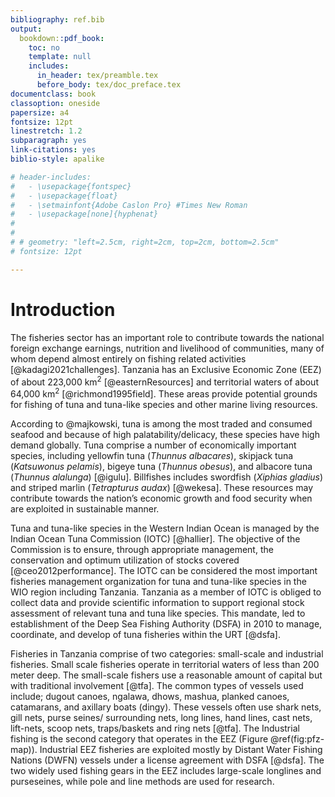 ```yaml
--- 
bibliography: ref.bib
output:
  bookdown::pdf_book:
    toc: no
    template: null
    includes:
      in_header: tex/preamble.tex
      before_body: tex/doc_preface.tex
documentclass: book
classoption: oneside
papersize: a4
fontsize: 12pt
linestretch: 1.2
subparagraph: yes
link-citations: yes
biblio-style: apalike

# header-includes:
#   - \usepackage{fontspec}
#   - \usepackage{float}
#   - \setmainfont{Adobe Caslon Pro} #Times New Roman
#   - \usepackage[none]{hyphenat}
#   
# 
# # geometry: "left=2.5cm, right=2cm, top=2cm, bottom=2.5cm"
# fontsize: 12pt

---
```


# Introduction

The fisheries sector has an important role to contribute towards the national foreign exchange earnings, nutrition and livelihood of communities, many of whom depend almost entirely on fishing related activities [@kadagi2021challenges]. Tanzania has an Exclusive Economic Zone (EEZ) of about 223,000 km^2^ [@easternResources] and territorial waters of about 64,000 km^2^ [@richmond1995field]. These areas provide potential grounds for fishing of tuna and tuna-like species and other marine living resources. 

According to @majkowski, tuna is among the most traded and consumed seafood and because of high palatability/delicacy, these species have high demand globally. Tuna comprise a number of economically important species, including yellowfin tuna (*Thunnus albacares*), skipjack tuna (*Katsuwonus pelamis*), bigeye tuna (*Thunnus obesus*), and albacore tuna (*Thunnus alalunga*) [@igulu]. Billfishes includes swordfish (*Xiphias gladius*) and striped marlin (*Tetrapturus audax*) [@wekesa]. These resources may contribute towards the nation’s economic growth and food security when are exploited in sustainable manner. 

Tuna and tuna-like species in the Western Indian Ocean is managed by the Indian Ocean Tuna Commission (IOTC) [@hallier]. The objective of the Commission is to ensure, through appropriate management, the conservation and optimum utilization of stocks covered [@ceo2012performance]. The IOTC can be considered the most important fisheries management organization for tuna and tuna-like species in the WIO region including Tanzania. Tanzania as a member of IOTC is obliged to collect data and provide scientific information to support regional stock assessment of relevant tuna and tuna like species. This mandate, led to establishment of the Deep Sea Fishing Authority (DSFA) in 2010 to manage, coordinate, and develop of tuna fisheries within the URT [@dsfa]. 

Fisheries in Tanzania comprise of two categories: small-scale and industrial fisheries. Small scale fisheries operate in territorial waters of less than 200 meter deep. The small-scale fishers use a reasonable amount of capital but with traditional involvement [@tfa].  The common types of vessels used include; dugout canoes, ngalawa, dhows, mashua, planked canoes, catamarans, and axillary boats (dingy). These vessels often use shark nets, gill nets, purse seines/ surrounding nets, long lines, hand lines, cast nets, lift-nets, scoop nets, traps/baskets and ring nets [@tfa]. The Industrial fishing is the second category that operates in the EEZ (Figure \@ref(fig:pfz-map)). Industrial EEZ fisheries are exploited mostly by Distant Water Fishing Nations (DWFN) vessels under a license agreement with DSFA [@dsfa]. The two widely used fishing gears in the EEZ includes large-scale longlines and purseseines, while pole and line methods are used for research.  
